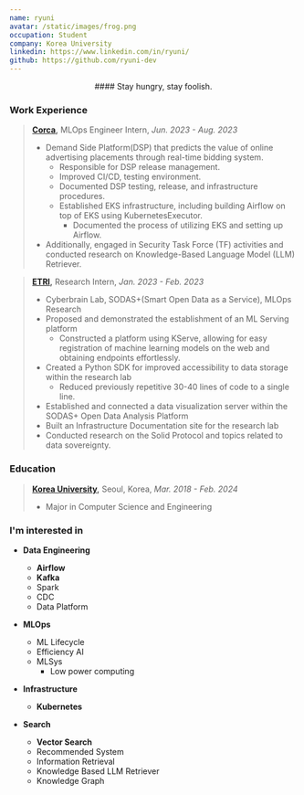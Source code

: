 ```yaml
---
name: ryuni
avatar: /static/images/frog.png
occupation: Student
company: Korea University
linkedin: https://www.linkedin.com/in/ryuni/
github: https://github.com/ryuni-dev
---
```

<p align="center">
#### Stay hungry, stay foolish.
</p>

### Work Experience
> **[Corca](https://www.corca.team/),** MLOps Engineer Intern, *Jun. 2023 - Aug. 2023*
> - Demand Side Platform(DSP) that predicts the value of online advertising placements through real-time bidding system.
>   - Responsible for DSP release management.
>   - Improved CI/CD, testing environment.
>   - Documented DSP testing, release, and infrastructure procedures.
>   - Established EKS infrastructure, including building Airflow on top of EKS using KubernetesExecutor.
>     - Documented the process of utilizing EKS and setting up Airflow.
> - Additionally, engaged in Security Task Force (TF) activities and conducted research on Knowledge-Based Language Model (LLM) Retriever.


> **[ETRI](https://www.etri.re.kr/eng/main/main.etri),** Research Intern, *Jan. 2023 - Feb. 2023*
> - Cyberbrain Lab, SODAS+(Smart Open Data as a Service), MLOps Research
> - Proposed and demonstrated the establishment of an ML Serving platform
>   - Constructed a platform using KServe, allowing for easy registration of machine learning models on the web and obtaining endpoints effortlessly.
> - Created a Python SDK for improved accessibility to data storage within the research lab
>   - Reduced previously repetitive 30-40 lines of code to a single line.
> - Established and connected a data visualization server within the SODAS+ Open Data Analysis Platform
> - Built an Infrastructure Documentation site for the research lab
> - Conducted research on the Solid Protocol and topics related to data sovereignty.

### Education
> **[Korea University](https://www.korea.edu/mbshome/mbs/en/index.do),** Seoul, Korea, *Mar. 2018 - Feb. 2024*
> - Major in Computer Science and Engineering

### I'm interested in 
- **Data Engineering**
    - **Airflow**
    - **Kafka**
    - Spark
    - CDC
    - Data Platform

- **MLOps**
    - ML Lifecycle
    - Efficiency AI
    - MLSys
        - Low power computing

- **Infrastructure**
    - **Kubernetes**

- **Search**
    - **Vector Search**
    - Recommended System
    - Information Retrieval
    - Knowledge Based LLM Retriever
    - Knowledge Graph